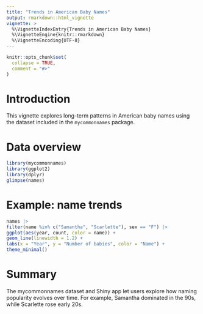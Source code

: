 ```yaml
---
title: "Trends in American Baby Names"
output: rmarkdown::html_vignette
vignette: >
  %\VignetteIndexEntry{Trends in American Baby Names}
  %\VignetteEngine{knitr::rmarkdown}
  %\VignetteEncoding{UTF-8}
---
```


```r
knitr::opts_chunk$set(
  collapse = TRUE,
  comment = "#>"
)
```

# Introduction

This vignette explores long-term patterns in American baby names
using the dataset included in the `mycommonnames` package.

# Data overview

```r
library(mycommonnames)
library(ggplot2)
library(dplyr)
glimpse(names)
```

# Example: name trends

```r
names |>
filter(name %in% c("Samantha", "Scarlette"), sex == "F") |>
ggplot(aes(year, count, color = name)) +
geom_line(linewidth = 1.2) +
labs(x = "Year", y = "Number of babies", color = "Name") +
theme_minimal()
```

# Summary

The mycommonnames dataset and Shiny app let users explore how naming
popularity evolves over time. For example, Samantha dominated in
the 90s, while Scarlette rose early 20s.



